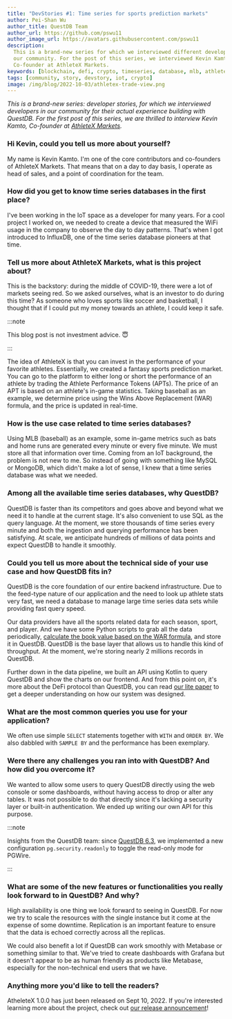 ```yaml
---
title: "DevStories #1: Time series for sports prediction markets"
author: Pei-Shan Wu
author_title: QuestDB Team
author_url: https://github.com/pswu11
author_image_url: https://avatars.githubusercontent.com/pswu11
description:
  This is a brand-new series for which we interviewed different developers in
  our community. For the post of this series, we interviewed Kevin Kamto,
  Co-founder at AthleteX Markets.
keywords: [blockchain, defi, crypto, timeseries, database, mlb, athletex]
tags: [community, story, devstory, iot, crypto]
image: /img/blog/2022-10-03/athletex-trade-view.png
---
```



_This is a brand-new series: developer stories, for which we interviewed
developers in our community for their actual experience building with QuestDB.
For the first post of this series, we are thrilled to interview Kevin Kamto,
Co-founder at [AthleteX Markets](https://www.athletex.io/)._

<!--truncate-->

### Hi Kevin, could you tell us more about yourself?

My name is Kevin Kamto. I'm one of the core contributors and co-founders of
AthleteX Markets. That means that on a day to day basis, I operate as head of
sales, and a point of coordination for the team.

### How did you get to know time series databases in the first place?

I've been working in the IoT space as a developer for many years. For a cool
project I worked on, we needed to create a device that measured the WiFi usage
in the company to observe the day to day patterns. That's when I got introduced
to InfluxDB, one of the time series database pioneers at that time.

### Tell us more about AthleteX Markets, what is this project about?

This is the backstory: during the middle of COVID-19, there were a lot of
markets seeing red. So we asked ourselves, what is an investor to do during this
time? As someone who loves sports like soccer and basketball, I thought that if
I could put my money towards an athlete, I could keep it safe.

:::note

This blog post is not investment advice. 😇

:::

The idea of AthleteX is that you can invest in the performance of your favorite
athletes. Essentially, we created a fantasy sports prediction market. You can go
to the platform to either long or short the performance of an athlete by trading
the Athlete Performance Tokens (APTs). The price of an APT is based on an
athlete's in-game statistics. Taking baseball as an example, we determine price
using the Wins Above Replacement (WAR) formula, and the price is updated in
real-time.

<Screenshot
  alt="the dashboard reflecting real-time athlete performance and the prices
associated"
  title="The dashboard reflecting real-time athlete performance and the prices
associated"
  height={360}
  src="/img/blog/2022-10-03/athletex-trade-view.png"
  width={650}
/>

<Screenshot
  alt="the real-time pricing chart of longing Carlos Correa, an MLB athlete."
  title="The real-time pricing chart of longing Carlos Correa, an MLB athlete."
  height={360}
  src="/img/blog/2022-10-03/athletex-carlos-correa.png"
  width={650}
/>

### How is the use case related to time series databases?

Using MLB (baseball) as an example, some in-game metrics such as bats and home
runs are generated every minute or every five minute. We must store all that
information over time. Coming from an IoT background, the problem is not new to
me. So instead of going with something like MySQL or MongoDB, which didn't make
a lot of sense, I knew that a time series database was what we needed.

### Among all the available time series databases, why QuestDB?

QuestDB is faster than its competitors and goes above and beyond what we need it
to handle at the current stage. It's also convenient to use SQL as the query
language. At the moment, we store thousands of time series every minute and both
the ingestion and querying performance has been satisfying. At scale, we
anticipate hundreds of millions of data points and expect QuestDB to handle it
smoothly.

### Could you tell us more about the technical side of your use case and how QuestDB fits in?

QuestDB is the core foundation of our entire backend infrastructure. Due to the
feed-type nature of our application and the need to look up athlete stats very
fast, we need a database to manage large time series data sets while providing
fast query speed.

Our data providers have all the sports related data for each season, sport, and
player. And we have some Python scripts to grab all the data periodically,
[calculate the book value based on the WAR formula](https://athletex-markets.gitbook.io/athletex-huddle/start-here/litepaper/apt-price-ids),
and store it in QuestDB. QuestDB is the base layer that allows us to handle this
kind of throughput. At the moment, we're storing nearly 2 millions records in
QuestDB.

Further down in the data pipeline, we built an API using Kotlin to query QuestDB
and show the charts on our frontend. And from this point on, it's more about the
DeFi protocol than QuestDB, you can read
[our lite paper](https://athletex-markets.gitbook.io/athletex-huddle/start-here/litepaper)
to get a deeper understanding on how our system was designed.

<Screenshot
  alt="An abstract diagram explaining AthleteX's architecture."
  title="An abstract diagram explaining AthleteX's architecture."
  height={360}
  src="/img/blog/2022-10-03/athletex-concept.png"
  width={650}
/>

### What are the most common queries you use for your application?

We often use simple `SELECT` statements together with `WITH` and `ORDER BY`. We
also dabbled with `SAMPLE BY` and the performance has been exemplary.

### Were there any challenges you ran into with QuestDB? And how did you overcome it?

We wanted to allow some users to query QuestDB directly using the web console or
some dashboards, without having access to drop or alter any tables. It was not
possible to do that directly since it's lacking a security layer or built-in
authentication. We ended up writing our own API for this purpose.

:::note

Insights from the QuestDB team: since
[QuestDB 6.3](https://github.com/questdb/questdb/releases/tag/6.3), we
implemented a new configuration `pg.security.readonly` to toggle the read-only
mode for PGWire.

:::

### What are some of the new features or functionalities you really look forward to in QuestDB? And why?

High availability is one thing we look forward to seeing in QuestDB. For now we
try to scale the resources with the single instance but it come at the expense
of some downtime. Replication is an important feature to ensure that the data is
echoed correctly across all the replicas.

We could also benefit a lot if QuestDB can work smoothly with Metabase or
something similar to that. We've tried to create dashboards with Grafana but it
doesn't appear to be as human friendly as products like Metabase, especially for
the non-technical end users that we have.

### Anything more you'd like to tell the readers?

AtheleteX 1.0.0 has just been released on Sept 10, 2022. If you're interested
learning more about the project, check out
[our release announcement](https://athletexmarkets.medium.com/athletex-1-0-0-mainnet-launch-63b1ca37bc68)!
